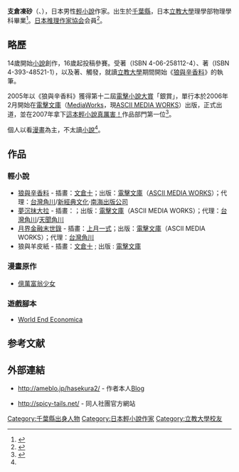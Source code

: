 {{Infobox writer
| name         = 支倉凍砂
| image        = <!--圖像-->
| imagesize    = <!--圖像大小-->
| caption      = <!--圖像說明-->
| original     = <!--原文名稱-->
| kana         = はせくら いすな
| romaji       = Hasekura Isuna
| zi           = <!--字-->
| hao          = <!--號-->
| birthname    = <!--原名-->
| pseudonym    = <!--筆名-->
| birthdate    = {{生年月日と年齢|1982|12|27}}
| birthplace   = {{flagicon|Japan}} [[日本|日本]][[千葉縣|千葉縣]]
| deathdate    = <!--逝世-->
| deathplace   = <!--逝世地點-->
| residence    = <!--居處-->
| occupation   = 小說家<br/>漫畫原作
| nationality  = {{JPN}}
| ethnicity    = <!--種族-->
| citizenship  = <!--公民權-->
| education    = [[學士|學士]]
| alma_mater   = [[立教大學|立教大學]]
| period       = 2006年- 
| genre        = [[輕小說|輕小說]]
| subject      = <!--主題-->
| movement     = <!--文學運動-->
| notableworks = [[狼與辛香料|狼與辛香料]]
| parents      = <!--父母-->
| spouse       = <!--配偶-->
| partner      = <!--伴侶-->
| children     = <!--子女-->
| relatives    = <!--親屬-->
| influences   = <!--受影響於-->
| influenced   = <!--施影響於-->
| awards       = 第12屆[[電擊小說大獎|電擊小說大獎]]銀賞
| signature    = <!--簽名-->
| website      = <!--官方網站-->
}}
{{Japanese|japanese=支倉 凍砂|kana=はせくら いすな|romaji=Hasekura Isuna}}
'''支倉凍砂'''（{{lang-ja|支倉 凍砂}}、{{bd|1982年|12月27日|catIdx=Hasekura Isuna}}），日本男性[[輕小說|輕小說]]作家。出生於[[千葉縣|千葉縣]]，日本[[立教大學|立教大學]]理學部物理學科畢業<ref>{{Cite web |url=http://comic.sina.com.cn/n/2012-11-21/14539898.shtml |title=小说家支仓冻砂误操作向维基百科捐款15万 |work=新浪动漫 |date=2012年11月21日 |accessdate=2014-07-01 |archive-date=2014-07-14 |archive-url=https://web.archive.org/web/20140714162205/http://comic.sina.com.cn/n/2012-11-21/14539898.shtml |dead-url=no }}</ref>。[[日本推理作家協会|日本推理作家協会]]会員<ref>{{Cite web|url=http://www.mystery.or.jp/member/detail/1045|title=会員名簿 支倉凍砂｜日本推理作家協会|accessdate=2020-08-16|archive-date=2019-09-06|archive-url=https://web.archive.org/web/20190906180458/http://www.mystery.or.jp/member/detail/1045|dead-url=no}}</ref>。

== 略歷 ==
14歲開始[[小說|小說]]創作，16歲起投稿參賽。受{{Tsl|ja|山内進}}著{{lang|ja|『北の十字軍』}}（ISBN 4-06-258112-4）、{{Tsl|fr|Jean Favier}}著{{lang|ja|『金と香辛料』}}（ISBN 4-393-48521-1），以及{{Tsl|ja|阿部謹也}}著{{lang|ja|『ドイツ中世後期の世界』}}、{{lang|ja|『中世の星の下で』}}觸發，就讀[[立教大學|立教大學]]期間開始《[[狼與辛香料|狼與辛香料]]》的執筆。

2005年以《狼與辛香料》獲得第十二屆[[電擊小說大賞|電擊小說大賞]]「銀賞」，單行本於2006年2月開始在[[電擊文庫|電擊文庫]]（[[MediaWorks|MediaWorks]]，現[[ASCII_MEDIA_WORKS|ASCII MEDIA WORKS]]）出版，正式出道，並在2007年拿下[[這本輕小說真厲害！|這本輕小說真厲害！]]作品部門第一位<ref name="konora2007">{{cite book|year = 2006|title ={{lang|ja| このライトノベルがすごい！2007}}|publisher = {{lang|ja|宝島社}}|id = ISBN 4-7966-5559-X}}</ref>。

個人以看[[漫畫|漫畫]]為主，不太讀[[小說|小說]]<ref name="konora2007"/>。

== 作品 ==
=== 輕小說 ===
* [[狼與辛香料|狼與辛香料]] - 插畫：[[文倉十|文倉十]]；出版：[[電擊文庫|電擊文庫]]（[[ASCII_MEDIA_WORKS|ASCII MEDIA WORKS]]）；代理：[[台灣角川|台灣角川]]/[[新經典文化|新經典文化]]·[[南海出版公司|南海出版公司]]
* [[夢沉抹大拉|夢沉抹大拉]] - 插畫：{{lang|ja|{{Tsl|ja|鍋島テツヒロ}}}}；出版：[[電擊文庫|電擊文庫]]（ASCII MEDIA WORKS）；代理：[[台灣角川|台灣角川]]/[[天聞角川|天聞角川]]
* [[月界金融末世錄|月界金融末世錄]] - 插畫：[[上月一式|上月一式]]；出版：[[電擊文庫|電擊文庫]]（ASCII MEDIA WORKS）；代理：[[台灣角川|台灣角川]]
* 狼與羊皮紙 - 插畫：[[文倉十|文倉十]] ;  出版 : [[電擊文庫|電擊文庫]]

=== 漫畫原作 ===
*[[億萬富翁少女|億萬富翁少女]]

=== 遊戲腳本 ===
*[[World_End_Economica|World End Economica]]

== 参考文献 ==
{{reflist}}

== 外部連結 ==
* {{ja}} http://ameblo.jp/hasekura2/ {{Wayback|url=http://ameblo.jp/hasekura2/ |date=20070313105200 }} - 作者本人[[Blog|Blog]]
* {{ja}} http://spicy-tails.net/ {{Wayback|url=http://spicy-tails.net/ |date=20160224165841 }} - 同人社團官方網站

{{Authority control}}
{{這本輕小說真厲害！作品部門第一名}}
{{DEFAULTSORT:Hasekura Isuna}}
[[Category:千葉縣出身人物|Category:千葉縣出身人物]]
[[Category:日本輕小說作家|Category:日本輕小說作家]]
[[Category:立教大學校友|Category:立教大學校友]]